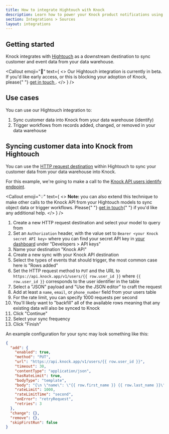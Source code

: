 ```yaml
---
title: How to integrate Hightouch with Knock
description: Learn how to power your Knock product notifications using synced data from your data warehouse using Hightouch.
section: Integrations > Sources
layout: integrations
---
```



## Getting started

Knock integrates with [Hightouch](https://hightouch.com) as a downstream destination to sync customer and event data from your data warehouse.

<Callout
  emoji="🚧"
  text={
    <>
      Our Hightouch integration is currently in beta. If you'd like early
      access, or this is blocking your adoption of Knock, please{" "}
      <a href="mailto:support@knock.app?subject=Hightouch integration">
        get in touch
      </a>
      .
    </>
  }
/>

## Use cases

You can use our Hightouch integration to:

1. Sync customer data into Knock from your data warehouse (identify)
2. Trigger workflows from records added, changed, or removed in your data warehouse

## Syncing customer data into Knock from Hightouch

You can use the [HTTP request destination](https://hightouch.com/docs/destinations/http-request) within Hightouch to sync your customer data from your data warehouse into Knock.

For this example, we're going to make a call to the [Knock API users identify endpoint](/reference#identify-user).

<Callout
  emoji="💡"
  text={
    <>
      <strong>Note:</strong> you can also extend this technique to make other
      calls to the Knock API from your Hightouch models to sync object data or
      trigger workflows. Please{" "}
      <a href="mailto:support@knock.app?subject=Hightouch help">get in touch</a>{" "}
      if you'd like any additional help.
    </>
  }
/>

1. Create a new HTTP request destination and select your model to query from
2. Set an `Authorization` header, with the value set to `Bearer <your Knock secret API key>` where you can find your secret API key in [your dashboard](https://dashboard.knock.app) under "Developers > API keys"
3. Name your destination "Knock API"
4. Create a new sync with your Knock API destination
5. Select the types of events that should trigger, the most common case here is "Rows added"
6. Set the HTTP request method to `PUT` and the URL to `https://api.knock.app/v1/users/{{ row.user_id }}` where `{{ row.user_id }}` corresponds to the user identifier in the table
7. Select a "JSON" payload and "Use the JSON editor" to craft the request
8. Add at least a `name`, `email`, or `phone_number` field from your users table
9. For the rate limit, you can specify 1000 requests per second
10. You'll likely want to "backfill" all of the available rows meaning that any existing data will also be synced to Knock
11. Click "Continue"
12. Select your sync frequency
13. Click "Finish"

An example configuration for your sync may look something like this:

```json Example sync configuration
{
  "add": {
    "enabled": true,
    "method": "PUT",
    "url": "https://api.knock.app/v1/users/{{ row.user_id }}",
    "timeout": 30,
    "contentType": "application/json",
    "hasRateLimit": true,
    "bodyType": "template",
    "body": "{\n \"name\": \"{{ row.first_name }} {{ row.last_name }}\",\n \"email\": \"{{ row.email_address }}\",\n \"phone_number\": \"{{ row.phone_number }}\"\n}",
    "rateLimit": 1000,
    "rateLimitTime": "second",
    "onError": "retryRequest",
    "retries": 3
  },
  "change": {},
  "remove": {},
  "skipFirstRun": false
}
```
